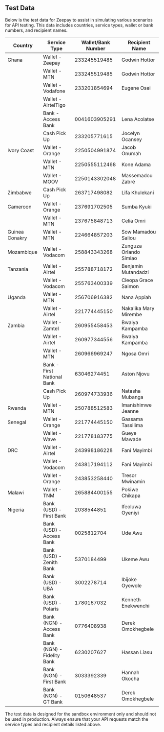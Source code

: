 ## Test Data

Below is the test data for Zeepay to assist in simulating various scenarios for API testing. This data includes countries, service types, wallet or bank numbers, and recipient names.

| **Country**    | **Service Type**           | **Wallet/Bank Number** | **Recipient Name**     |
| -------------- | -------------------------- | ---------------------- | ---------------------- |
| Ghana          | Wallet - Zeepay            | 233245519485           | Godwin Hottor          |
|                | Wallet - MTN               | 233245519485           | Godwin Hottor          |
|                | Wallet - Vodafone          | 233201854694           | Eugene Osei            |
|                | Wallet - AirtelTigo        |                        |                        |
|                | Bank - Access Bank         | 0041603905291          | Lena Acolatse          |
|                | Cash Pick Up               | 233205771615           | Jocelyn Ocansey        |
| Ivory Coast    | Wallet - Orange            | 2250504991874          | Jacob Onumah           |
|                | Wallet - MTN               | 2250555112468          | Kone Adama             |
|                | Wallet - MOOV              | 2250143302048          | Massemadou Zabré       |
| Zimbabwe       | Cash Pick Up               | 263717498082           | Lifa Khulekani         |
| Cameroon       | Wallet - Orange            | 237691702505           | Sumba Kyuki            |
|                | Wallet - MTN               | 237675848713           | Celia Omri             |
| Guinea Conakry | Wallet - MTN               | 224664857203           | Sow Mamadou Saliou     |
| Mozambique     | Wallet - Vodacom           | 258843343268           | Zunguza Orlando Simiao |
| Tanzania       | Wallet - Airtel            | 255788718172           | Benjamin Mutandadzi    |
|                | Wallet - Vodacom           | 255763400339           | Cleopa Grace Saimon    |
| Uganda         | Wallet - MTN               | 256706916382           | Nana Appiah            |
|                | Wallet - Airtel            | 221774445150           | Nakalika Mary Mirembe  |
| Zambia         | Wallet - Zamtel            | 260955458453           | Bwalya Kampamba        |
|                | Wallet - Airtel            | 260977344556           | Bwalya Kampamba        |
|                | Wallet - MTN               | 260966969247           | Ngosa Omri             |
|                | Bank - First National Bank | 63046274451            | Aston Njovu            |
|                | Cash Pick Up               | 260974733936           | Natasha Mubanga        |
| Rwanda         | Wallet - MTN               | 250788512583           | Imanishimwe Jeanne     |
| Senegal        | Wallet - Orange            | 221774445150           | Gassama Tassilima      |
|                | Wallet - Wave              | 221778183775           | Gueye Mawade           |
| DRC            | Wallet - Airtel            | 243998186228           | Fani Mayimbi           |
|                | Wallet - Vodacom           | 243817194112           | Fani Mayimbi           |
|                | Wallet - Orange            | 243853258440           | Tresor Mwinamin        |
| Malawi         | Wallet - TNM               | 265884400155           | Pokiwe Chikapa         |
| Nigeria        | Bank (USD) - First Bank    | 2038544851             | Ifeoluwa Oyeniyi       |
|                | Bank (USD) - Access Bank   | 0025812704             | Ude Awu                |
|                | Bank (USD) - Zenith Bank   | 5370184499             | Ukeme Awu              |
|                | Bank (USD) - UBA           | 3002278714             | Ibijoke Oyewole        |
|                | Bank (USD) - Polaris       | 1780167032             | Kenneth Enekwenchi     |
|                | Bank (NGN) - Access Bank   | 0776408938             | Derek Omokhegbele      |
|                | Bank (NGN) - Fidelity Bank | 6230207627             | Hassan Liasu           |
|                | Bank (NGN) - First Bank    | 3033392339             | Hannah Okocha          |
|                | Bank (NGN) - GT Bank       | 0150648537             | Derek Omokhegbele      |

<Tip>
  The test data is designed for the sandbox environment only and should not be
  used in production. Always ensure that your API requests match the service
  types and recipient details listed above.
</Tip>
